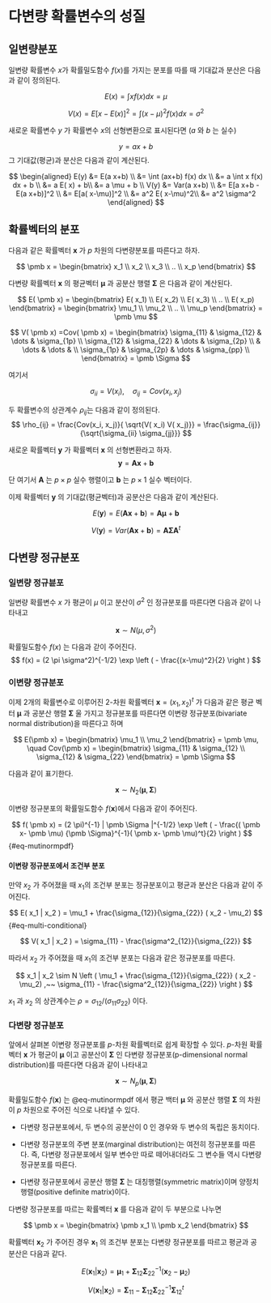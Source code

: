 # 다변량 확률변수의 성질 {#sec-mulivar}

## 일변량분포

일변량 확률변수 $x$가 확률밀도함수 $f(x)$를 가지는 분포를 따를 때  기대값과 분산은 다음과 같이 정의된다.

$$ 
E( x) = \int x f(x)  dx = \mu 
$$ 

$$
V( x) = E[  x-E( x)]^2=\int (x-\mu)^2 f(x) dx =\sigma^2 
$$

새로운 확률변수 $y$ 가 확률변수 $x$의 선형변환으로 표시된다면 ($a$ 와 $b$ 는 실수) 

$$ 
y = a x+b
$$
그 기대값(평균)과 분산은 다음과 같이 계산된다.

$$
\begin{aligned}
E(y) &= E(a x+b) \\
&= \int (ax+b) f(x) dx \\
&= a \int x f(x) dx + b \\
&= a E( x) + b\\
&= a \mu + b \\
V(y) &= Var(a x+b) \\
&= E[a x+b -E(a x+b)]^2 \\
&= E[a( x-\mu)]^2 \\
&= a^2 E( x-\mu)^2\\
&= a^2 \sigma^2
\end{aligned}
$$

## 확률벡터의 분포 

다음과 같은 확률벡터 $\pmb x$ 가 $p$ 차원의 다변량분포를 따른다고 하자.

$$
 \pmb x =
\begin{bmatrix}
 x_1 \\
 x_2 \\
 x_3 \\
..  \\
 x_p
\end{bmatrix}
$$

다변량 확률벡터 $\pmb x$ 의  평균벡터 $\pmb \mu$ 과 공분산 행렬 $\pmb \Sigma$ 은 다음과 같이 계산된다.

$$
 E( \pmb x) =
  \begin{bmatrix}
E( x_1) \\
E( x_2) \\
E( x_3) \\
..  \\
E( x_p)
\end{bmatrix}
= 
  \begin{bmatrix}
\mu_1 \\
\mu_2 \\
..  \\
\mu_p
\end{bmatrix}
= \pmb \mu 
$$

$$
V( \pmb x) =Cov( \pmb x) =  
\begin{bmatrix}
\sigma_{11} & \sigma_{12} & \dots & \sigma_{1p} \\
\sigma_{12} & \sigma_{22} & \dots & \sigma_{2p} \\
& \dots & \dots & \\
\sigma_{1p} & \sigma_{2p} & \dots & \sigma_{pp} \\
\end{bmatrix}
=  \pmb \Sigma
$$

여기서 

$$ 
\sigma_{ii}=V(x_i), \quad \sigma_{ij} = Cov(x_i, x_j)
$$


두 확률변수의 상관계수 $\rho_{ij}$는 다음과 같이 정의된다.
$$ 
\rho_{ij} = \frac{Cov(x_i, x_j)}{ \sqrt{V( x_i) V( x_j)}} = \frac{\sigma_{ij}}{\sqrt{\sigma_{ii} \sigma_{jj}}} 
$$

새로운 확률벡터 $\pmb y$ 가 확률벡터 $\pmb x$ 의 선형변환라고 하자. 
$$  
\pmb y =  \pmb A   \pmb x +  \pmb b 
$$

단 여기서 $\pmb A$ 는 $p \times p$ 실수 행렬이고 $\pmb b$ 는 $p \times 1$ 실수 벡터이다.

이제 확률벡터 $\pmb y$ 의 기대값(평균벡터)과 공분산은 다음과 같이 계산된다.

$$
E(  \pmb y ) = E( \pmb A  \pmb x +  \pmb b) 
=  \pmb A  \pmb \mu +  \pmb b 
$$

$$
V( \pmb y) = Var( \pmb A  \pmb x + \pmb b) 
=  \pmb A \pmb \Sigma  {\pmb A}^t
$$


## 다변량 정규분포 

### 일변량 정규뷴포

일변량 확률변수 $x$ 가 평균이 $\mu$ 이고 분산이 $\sigma^2$ 인 정규분포를 따른다면 다음과 같이 나타내고 

$$ 
\pmb x \sim N(\mu, \sigma^2 ) 
$$

확률밀도함수 $f(x)$ 는 다음과 갇이 주어진다.
$$ 
f(x) = (2 \pi \sigma^2)^{-1/2} \exp \left ( - \frac{(x-\mu)^2}{2} \right ) 
$$


### 이변량 정규분포 {#sec-bivnorm}

이제 2개의 확률변수로 이루어진 $2$-차원 확률벡터  $\pmb x=( x_1,  x_2)^t$ 가 다음과 같은 평균 벡터 $\pmb \mu$ 과 공분산 행렬 $\pmb \Sigma$ 울 가지고 
정규뷴포를 따른다면 이변량 정규분포(bivariate normal distribution)을 따른다고 하며 

$$ 
E(\pmb x) = 
\begin{bmatrix}
\mu_1 \\
\mu_2
\end{bmatrix}
= \pmb \mu, \quad 
Cov(\pmb x) =
\begin{bmatrix}
\sigma_{11} & \sigma_{12} \\
\sigma_{12} & \sigma_{22}
\end{bmatrix}
= \pmb \Sigma 
$$

다음과 같이 표기한다.

$$ 
\pmb x \sim N_2(\pmb \mu , \pmb \Sigma)
$$

이변량 정규분포의  확률밀도함수 $f(\pmb x)$에서 다음과 같이 주어진다.

$$ 
f( \pmb x) = (2 \pi)^{-1} | \pmb \Sigma |^{-1/2} 
\exp \left ( - \frac{( \pmb x- \pmb \mu)  {\pmb \Sigma}^{-1}( \pmb x- \pmb \mu)^t}{2} \right ) 
$$ {#eq-mutinormpdf}

::: {.callout-important}

#### 이변량 정규분포에서 조건부 분포

만약 $x_2$ 가 주어졌을 때 $x_1$의 조건부 분포는 정규분포이고 평균과 분산은 다음과 같이 주어진다. 

$$
E( x_1 |  x_2 ) =  \mu_1 +  \frac{\sigma_{12}}{\sigma_{22}} ( x_2  - \mu_2)  
$$ {#eq-multi-conditional}

$$
V( x_1 |  x_2 )  =   \sigma_{11} - \frac{\sigma^2_{12}}{\sigma_{22}} 
$$

따라서 $x_2$ 가 주어졌을 때 $x_1$의 조건부 분포는 다음과 같은 정규분포를 따른다.

$$ 
x_1 | x_2 \sim N \left ( \mu_1 +  \frac{\sigma_{12}}{\sigma_{22}} ( x_2  - \mu_2)  ,~~  \sigma_{11} - \frac{\sigma^2_{12}}{\sigma_{22}} \right )
$$ 


$x_1$ 과 $x_2$ 의 상관계수는 $\rho = \sigma_{12}/(\sigma_{11} \sigma_{22})$ 이다. 

:::

### 다변량 정규분포 

앞에서 살펴본 이변량 정규분포를 $p$-차원 확률벡터로 쉽게 확장할 수 있다.  $p$-차원 확률벡터  $\pmb x$ 가  평균이 $\pmb \mu$ 이고 공분산이 $\pmb \Sigma$ 인 
다변량 정규분포(p-dimensional normal distribution)를 따른다면 다음과 같이 나타내고 

$$
\pmb x \sim N_p( \pmb \mu,  \pmb \Sigma ) 
$$

확률밀도함수 $f(\pmb x)$ 는  @eq-mutinormpdf 에서 평균 백터 $\pmb \mu$ 와 공분산 행렬 $\pmb \Sigma$ 의 차원이 $p$ 차원으로 주어진 식으로 나타낼 수 있다.



- 다변량 정규분포에서, 두 변수의 공분산이 0 인 경우와 두 변수의  독립은 동치이다.

- 다변량 정규분포의 주변 분포(marginal distribution)는 여전히 정규분포를 따른다. 즉, 다변량 정규분포에서 일부 변수만 따로 떼어내더라도 그 변수들 역시 다변량 정규분포를 따른다.

- 다변량 정규분포에서 공분산 행렬 $\pmb \Sigma$ 는 대칭행렬(symmetric matrix)이며 양정치 행렬(positive definite matrix)이다.



다변량 정규분포를 따르는  확률벡터 $\pmb x$ 를 다음과 같이 두 부분으로 나누면 

$$
\pmb x =
\begin{bmatrix}
\pmb x_1 \\
\pmb x_2
\end{bmatrix}
$$

확률벡터 $\pmb x_2$ 가 주어진 경우 $\pmb x_1$ 의 조건부 분포는 다변량 정규분포를 따르고 평균과 공분산은 다음과 같다.

$$ 
  E(\pmb x_1 | \pmb x_2 ) = \pmb \mu_1 + {\pmb \Sigma}_{12} {\pmb \Sigma}^{-1}_{22} (\pmb x_2 - \pmb \mu_2 )
$$ 

$$
V(\pmb x_1 | \pmb x_2 )  = {\pmb \Sigma_{11}} -{\pmb \Sigma}_{12} {\pmb \Sigma}^{-1}_{22} {\pmb \Sigma}^t_{12}
  $$

